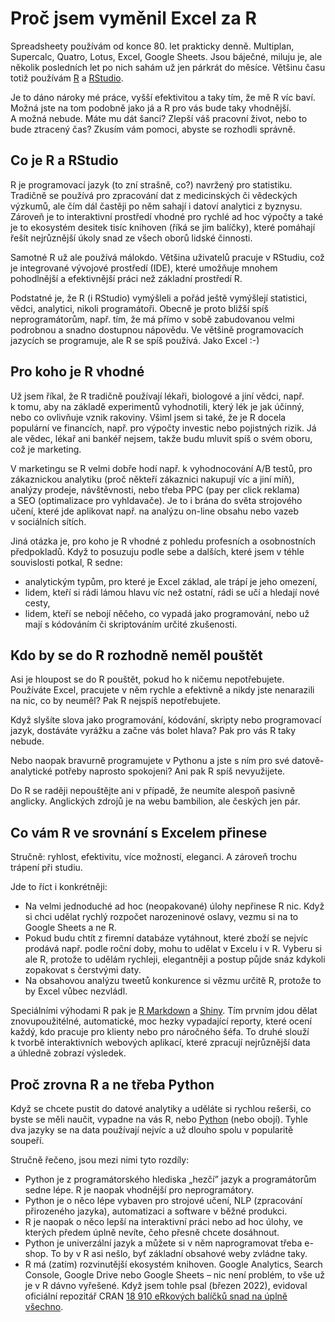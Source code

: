 # Proč jsem vyměnil Excel za R

Spreadsheety používám od konce 80. let prakticky denně. Multiplan, Supercalc, Quatro, Lotus, Excel, Google Sheets. Jsou báječné, miluju je, ale několik posledních let po nich sahám už jen párkrát do měsíce. Většinu času totiž používám [R](https://cs.wikipedia.org/wiki/R_(programovac%C3%AD_jazyk)) a [RStudio](https://www.rstudio.com/products/rstudio/).

Je to dáno nároky mé práce, vyšší efektivitou a taky tím, že mě R víc baví. Možná jste na tom podobně jako já a R pro vás bude taky vhodnější. A možná nebude. Máte mu dát šanci? Zlepší váš pracovní život, nebo to bude ztracený čas? Zkusím vám pomoci, abyste se rozhodli správně.

## Co je R a RStudio

R je programovací jazyk (to zní strašně, co?) navržený pro statistiku. Tradičně se používá pro zpracování dat z medicinských či vědeckých výzkumů, ale čím dál častěji po něm sahají i datoví analytici z byznysu. Zároveň je to interaktivní prostředí vhodné pro rychlé ad hoc výpočty a také je to ekosystém desitek tisíc knihoven (říká se jim balíčky), které pomáhají řešít nejrůznější úkoly snad ze všech oborů lidské činnosti.

Samotné R už ale používá málokdo. Většina uživatelů pracuje v RStudiu, což je integrované vývojové prostředí (IDE), které umožňuje mnohem pohodlnější a efektivnější práci než základní prostředí R.

Podstatné je, že R (i RStudio) vymýšleli a pořád ještě vymýšlejí statistici, vědci, analytici, nikoli programátoři. Obecně je proto bližší spíš neprogramátorům, např. tím, že má přímo v sobě zabudovanou velmi podrobnou a snadno dostupnou nápovědu. Ve většině programovacích jazycích se programuje, ale R se spíš používá. Jako Excel :-)

## Pro koho je R vhodné

Už jsem říkal, že R tradičně používají lékaři, biologové a jiní vědci, např. k tomu, aby na základě experimentů vyhodnotili, který lék je jak účinný, nebo co ovlivňuje vznik rakoviny. Všiml jsem si také, že je R docela populární ve financích, např. pro výpočty investic nebo pojistných rizik. Já ale vědec, lékař ani bankéř nejsem, takže budu mluvit spíš o svém oboru, což je marketing.

V marketingu se R velmi dobře hodí např. k vyhodnocování A/B testů, pro zákaznickou analytiku (proč někteří zákaznici nakupují víc a jiní míň), analýzy prodeje, návštěvnosti, nebo třeba PPC (pay per click reklama) a SEO (optimalizace pro vyhldavače). Je to i brána do světa strojového učení, které jde aplikovat např. na analýzu on-line obsahu nebo vazeb v sociálních sítích.

Jiná otázka je, pro koho je R vhodné z pohledu profesních a osobnostních předpokladů. Když to posuzuju podle sebe a dalších, které jsem v téhle souvislosti potkal, R sedne:

-   analytickým typům, pro které je Excel základ, ale trápí je jeho omezení,
-   lidem, kteří si rádi lámou hlavu víc než ostatní, rádi se učí a hledají nové cesty,
-   lidem, kteří se nebojí něčeho, co vypadá jako programování, nebo už mají s kódováním či skriptováním určité zkušenosti.

## Kdo by se do R rozhodně neměl pouštět

Asi je hloupost se do R pouštět, pokud ho k ničemu nepotřebujete. Používáte Excel, pracujete v něm rychle a efektivně a nikdy jste nenarazili na nic, co by neuměl? Pak R nejspíš nepotřebujete.

Když slyšíte slova jako programování, kódování, skripty nebo programovací jazyk, dostáváte vyrážku a začne vás bolet hlava? Pak pro vás R taky nebude.

Nebo naopak bravurně programujete v Pythonu a jste s ním pro své datově-analytické potřeby naprosto spokojeni? Ani pak R spíš nevyužijete.

Do R se raději nepouštějte ani v případě, že neumíte alespoň pasivně anglicky. Anglických zdrojů je na webu bambilion, ale českých jen pár.

## Co vám R ve srovnání s Excelem přinese

Stručně: ryhlost, efektivitu, více možností, eleganci. A zároveň trochu trápení při studiu.

Jde to říct i konkrétněji:

-   Na velmi jednoduché ad hoc (neopakované) úlohy nepřinese R nic. Když si chci udělat rychlý rozpočet narozeninové oslavy, vezmu si na to Google Sheets a ne R.
-   Pokud budu chtít z firemní databáze vytáhnout, které zboží se nejvíc prodává např. podle roční doby, mohu to udělat v Excelu i v R. Vyberu si ale R, protože to udělám rychleji, elegantněji a postup půjde snáz kdykoli zopakovat s čerstvými daty.
-   Na obsahovou analýzu tweetů konkurence si vězmu určitě R, protože to by Excel vůbec nezvládl.

Speciálními výhodami R pak je [R Markdown](https://rmarkdown.rstudio.com/) a [Shiny](https://shiny.rstudio.com/). Tím prvním jdou dělat znovupoužitélné, automatické, moc hezky vypadající reporty, které ocení každý, kdo pracuje pro klienty nebo pro náročného šéfa. To druhé slouží k tvorbě interaktivních webových aplikací, které zpracují nejrůznější data a úhledně zobrazí výsledek.

## Proč zrovna R a ne třeba Python

Když se chcete pustit do datové analytiky a uděláte si rychlou rešerši, co byste se měli naučit, vypadne na vás R, nebo [Python](https://www.python.org/) (nebo obojí). Tyhle dva jazyky se na data používají nejvíc a už dlouho spolu v popularitě soupeří.

Stručně řečeno, jsou mezi nimi tyto rozdíly:

-   Python je z programátorského hlediska „hezčí" jazyk a programátorům sedne lépe. R je naopak vhodnější pro neprogramátory.
-   Python je o něco lépe vybaven pro strojové učení, NLP (zpracování přirozeného jazyka), automatizaci a software v běžné produkci.
-   R je naopak o něco lepší na interaktivní práci nebo ad hoc úlohy, ve kterých předem úplně nevíte, čeho přesně chcete dosáhnout.
-   Python je univerzální jazyk a můžete si v něm naprogramovat třeba e-shop. To by v R asi nešlo, byť základní obsahové weby zvládne taky.
-   R má (zatím) rozvinutější ekosystém knihoven. Google Analytics, Search Console, Google Drive nebo Google Sheets -- nic není problém, to vše už je v R dávno vyřešené. Když jsem tohle psal (březen 2022), evidoval oficiální repozitář CRAN [18 910 eRkových balíčků snad na úplně všechno](https://cran.r-project.org/web/packages/available_packages_by_name.html).
